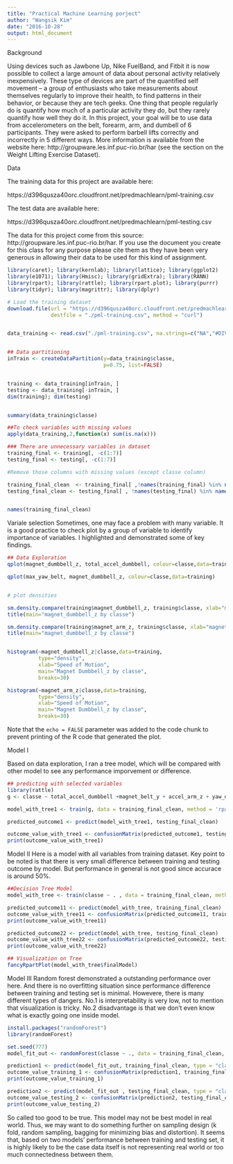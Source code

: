 ---
title: "Practical Machine Learning porject"
author: "Wangsik Kim"
date: "2016-10-28"
output: html_document
---

Background

Using devices such as Jawbone Up, Nike FuelBand, and Fitbit it is now possible to collect a large amount of data about personal activity relatively inexpensively. These type of devices are part of the quantified self movement – a group of enthusiasts who take measurements about themselves regularly to improve their health, to find patterns in their behavior, or because they are tech geeks. One thing that people regularly do is quantify how much of a particular activity they do, but they rarely quantify how well they do it. In this project, your goal will be to use data from accelerometers on the belt, forearm, arm, and dumbell of 6 participants. They were asked to perform barbell lifts correctly and incorrectly in 5 different ways. More information is available from the website here: http://groupware.les.inf.puc-rio.br/har (see the section on the Weight Lifting Exercise Dataset).

Data

The training data for this project are available here:

https://d396qusza40orc.cloudfront.net/predmachlearn/pml-training.csv

The test data are available here:

https://d396qusza40orc.cloudfront.net/predmachlearn/pml-testing.csv


The data for this project come from this source: http://groupware.les.inf.puc-rio.br/har. If you use the document you create for this class for any purpose please cite them as they have been very generous in allowing their data to be used for this kind of assignment.




```{r}
library(caret); library(kernlab); library(lattice); library(ggplot2)
library(e1071); library(Hmisc); library(gridExtra); library(RANN)
library(rpart); library(rattle); library(rpart.plot); library(purrr)
library(tidyr); library(magrittr); library(dplyr)

# Load the training dataset
download.file(url = "https://d396qusza40orc.cloudfront.net/predmachlearn/pml-training.csv", 
              destfile = "./pml-training.csv", method = "curl")


data_training <- read.csv("./pml-training.csv", na.strings=c("NA","#DIV/0!",""))


## Data partitioning
inTrain <- createDataPartition(y=data_training$classe, 
                               p=0.75, list=FALSE)


training <- data_training[inTrain, ]
testing <- data_training[-inTrain, ]
dim(training); dim(testing)


summary(data_training$classe)

##To check variables with missing values
apply(data_training,2,function(x) sum(is.na(x)))

### There are unnecessary variables in dataset
training_final <- training[, -c(1:7)]
testing_final <- testing[, -c(1:7)]

#Remove those columns with missing values (except classe column)

training_final_clean  <- training_final[ ,!names(training_final) %in% names(training_final)[apply(training_final, 2, anyNA)]]
testing_final_clean <- testing_final[ , !names(testing_final) %in% names(testing_final)[apply(testing_final, 2, anyNA)]]


names(training_final_clean)


```

Variale selection
Sometimes, one may face a problem with many variable. It is a good practice to check plot by a group of variable to identify importance of variables. I highlighted and demonstrated some of key findings.

```{r, echo=FALSE}
## Data Exploration 
qplot(magnet_dumbbell_z, total_accel_dumbbell, colour=classe,data=training)

qplot(max_yaw_belt, magnet_dumbbell_z, colour=classe,data=training)


# plot densities

sm.density.compare(training$magnet_dumbbell_z, training$classe, xlab="magnet_dumbbell_z")
title(main="magnet_dumbbell_z by classe")

sm.density.compare(training$magnet_arm_z, training$classe, xlab="magnet_dumbbell_z")
title(main="magnet_dumbbell_z by classe")


histogram(~magnet_dumbbell_z|classe,data=training,
          type="density",
          xlab="Speed of Motion",
          main="Magnet Dumbbell_z by classe",
          breaks=30)

histogram(~magnet_arm_z|classe,data=training,
          type="density",
          xlab="Speed of Motion",
          main="Magnet Dumbbell_z by classe",
          breaks=30)
```

Note that the `echo = FALSE` parameter was added to the code chunk to prevent printing of the R code that generated the plot.


Model I

Based on data exploration, I ran a tree model, which will be compared with other model to see any performance
imporvement or difference.
```{r}
## predicting with selected variables
library(rattle)
g <- classe ~ total_accel_dumbbell +magnet_belt_y + accel_arm_z + yaw_dumbbell  + gyros_dumbbell_y + magnet_dumbbell_z + total_accel_dumbbell + accel_arm_z 

model_with_tree1 <- train(g, data = training_final_clean, method = 'rpart')

predicted_outcome1 <- predict(model_with_tree1, testing_final_clean)

outcome_value_with_tree1 <- confusionMatrix(predicted_outcome1, testing_final_clean$classe)$overall[['Accuracy']]
print(outcome_value_with_tree1)

```


Model II
Here is a model with all variables from training dataset.
Key point to be noted is that there is very small difference between training and testing outcome by model.
But performance in general is not good since accurace is around 50%.
```{r}
##Decision Tree Model
model_with_tree <- train(classe ~ . , data = training_final_clean, method = 'rpart')

predicted_outcome11 <- predict(model_with_tree, training_final_clean)
outcome_value_with_tree11 <- confusionMatrix(predicted_outcome11, training_final_clean$classe)$overall[['Accuracy']]
print(outcome_value_with_tree11)

predicted_outcome22 <- predict(model_with_tree, testing_final_clean)
outcome_value_with_tree22 <- confusionMatrix(predicted_outcome22, testing_final_clean$classe)$overall[['Accuracy']]
print(outcome_value_with_tree22)


```


```{r, echo=FALSE}
## Visualization on Tree 
fancyRpartPlot(model_with_tree$finalModel)
```

Model III
Random forest demonstrated a outstanding performance over here. And there is no overfitting situation since
performance difference between training and testing set is minimal. Howevere, there is many different types of dangers. No.1 is interpretability is very low, not to mention that visualization is tricky.
No.2 disadvantage is that we don't even know what is exactly going one inside model.

```{r}
install.packages("randomForest")
library(randomForest)

set.seed(777)
model_fit_out <- randomForest(classe ~ ., data = training_final_clean, ntree = 777)

prediction1 <- predict(model_fit_out, training_final_clean, type = "class")
outcome_value_training_1 <- confusionMatrix(prediction1, training_final_clean$classe)$overall[['Accuracy']] 
print(outcome_value_training_1)

prediction2 <- predict(model_fit_out , testing_final_clean, type = "class")
outcome_value_testing_2 <- confusionMatrix(prediction2, testing_final_clean$classe)$overall[['Accuracy']] 
print(outcome_value_testing_2)
```

So called too good to be true. This model may not be best model in real world. 
Thus, we may want to do something further on sampling design (k fold, random sampling, bagging for minimizing bias and distortion). It seems that, based on two models' performance between training and testing set, it is highly likely to be the case data itself is not representing real world or too much connectedness between them.






